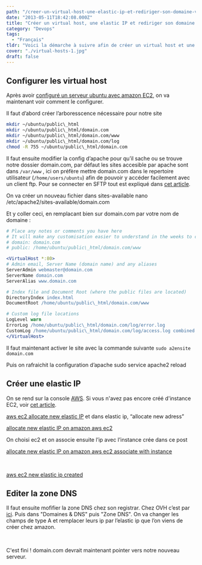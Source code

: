 ```yaml
---
path: "/creer-un-virtual-host-une-elastic-ip-et-rediriger-son-domaine-vers-ec-deux"
date: "2013-05-11T18:42:08.000Z"
title: "Créer un virtual host, une elastic IP et rediriger son domaine vers EC2"
category: "Devops"
tags: 
  - "Français"
tldr: "Voici la démarche à suivre afin de créer un virtual host et une elastic IP sur serveur ubuntu sur Amazon EC2, On va ainsi pouvoir rediriger son ancien..."
cover: "./virtual-hosts-1.jpg"
draft: false
---
```


## Configurer les virtual host

Après avoir [configuré un serveur ubuntu avec amazon EC2](/configurer-un-serveur-ubuntu-en-10-min-avec-amazon-ec2-et-en-plus-cest-gratuit/), on va maintenant voir comment le configurer.

Il faut d’abord créer l’arboresscence nécessaire pour notre site

```bash
mkdir ~/ubuntu/public\_html
mkdir ~/ubuntu/public\_html/domain.com
mkdir ~/ubuntu/public\_html/domain.com/www
mkdir ~/ubuntu/public\_html/domain.com/log
chmod -R 755 ~/ubuntu/public\_html/domain.com
```

Il faut ensuite modifier la config d’apache pour qu’il sache ou se trouve notre dossier domain.com, par défaut les sites accesible par apache sont dans `/var/www` , ici on préfère mettre domain.com dans le repertoire utilisateur (`/home/users/ubuntu`) afin de pouvoir y accéder facilement avec un client ftp. Pour se connecter en SFTP tout est expliqué dans [cet article](/se-connecter-en-sftp-a-une-instance-ec-deux-avec-transmit/).

On va créer un nouveau fichier dans sites-available nano /etc/apache2/sites-available/domain.com

Et y coller ceci, en remplacant bien sur domain.com par votre nom de domaine :

```apache
# Place any notes or comments you have here
# It will make any customisation easier to understand in the weeks to come
# domain: domain.com
# public: /home/ubuntu/public\_html/domain.com/www

<VirtualHost *:80>
# Admin email, Server Name (domain name) and any aliases
ServerAdmin webmaster@domain.com
ServerName domain.com
ServerAlias www.domain.com

# Index file and Document Root (where the public files are located)
DirectoryIndex index.html
DocumentRoot /home/ubuntu/public\_html/domain.com/www

# Custom log file locations
LogLevel warn
ErrorLog /home/ubuntu/public\_html/domain.com/log/error.log
CustomLog /home/ubuntu/public\_html/domain.com/log/access.log combined
</VirtualHost>
```

Il faut maintenant activer le site avec la commande suivante `sudo a2ensite domain.com`

Puis on rafraichit la configuration d’apache sudo service apache2 reload

## Créer une elastic IP

On se rend sur la console [AWS](https://console.aws.amazon.com/ec2). Si vous n'avez pas encore créé d'instance EC2, voir [cet article](/configurer-un-serveur-ubuntu-en-10-min-avec-amazon-ec2-et-en-plus-cest-gratuit/).

[aws ec2 allocate new elastic IP](./Screen-shot-2013-05-10-at-4.42.48-PM-624x390.png) et dans elastic ip, “allocate new adress”

[allocate new elastic IP on amazon aws ec2](./Screen-shot-2013-05-10-at-4.42.55-PM-624x390.png)

On choisi ec2 et on associe ensuite l’ip avec l’instance crée dans ce post

[allocate new elastic IP on amazon aws ec2 associate with instance](./Screen-shot-2013-05-10-at-4.43.18-PM-624x390.png)

 

[aws ec2 new elastic ip created](./Screen-shot-2013-05-10-at-4.43.24-PM-624x390.png)

## Editer la zone DNS

Il faut ensuite mofifier la zone DNS chez son registrar. Chez OVH c’est par [ici](https://www.ovh.com/managerv3/). Puis dans "Domaines & DNS" puis "Zone DNS". On va changer les champs de type A et remplacer leurs ip par l’elastic ip que l’on viens de créer chez amazon.

 

C'est fini ! domain.com devrait maintenant pointer vers notre nouveau serveur.
